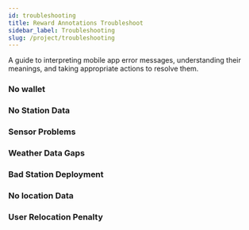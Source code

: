 ```yaml
---
id: troubleshooting
title: Reward Annotations Troubleshoot
sidebar_label: Troubleshooting
slug: /project/troubleshooting
---
```


A guide to interpreting mobile app error messages, understanding their meanings, and taking appropriate actions to resolve them.

### No wallet


### No Station Data 

### Sensor Problems

### Weather Data Gaps

### Bad Station Deployment

### No location Data

### User Relocation Penalty